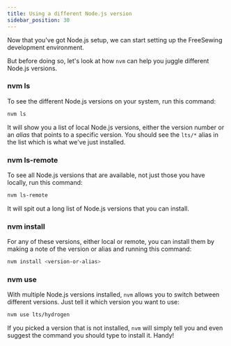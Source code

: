 ```yaml
---
title: Using a different Node.js version
sidebar_position: 30
---
```


Now that you've got Node.js setup, we can start setting up the FreeSewing
development environment.

But before doing so, let's look at how `nvm` can help you juggle different
Node.js versions.

### nvm ls

To see the different Node.js versions on your system, run this command:

```bash
nvm ls
```

It will show you a list of local Node.js versions,
either the version number or an _alias_ that points to a specific version.
You should see the `lts/*` alias in the list which is what we've just installed.

### nvm ls-remote

To see all Node.js versions that are available, not just those you have locally,
run this command:

```bash
nvm ls-remote
```

It will spit out a long list of Node.js versions that you can install.

### nvm install

For any of these versions, either local or remote, you can install them
by making a note of the version or alias and running this command:

```bash
nvm install <version-or-alias>
```

### nvm use

With multiple Node.js versions installed, `nvm` allows you to switch between different
versions. Just tell it which version you want to use:

```bash
nvm use lts/hydrogen
```

If you picked a version that is not installed, `nvm` will simply tell you
and even suggest the command you should type to install it. Handy!
